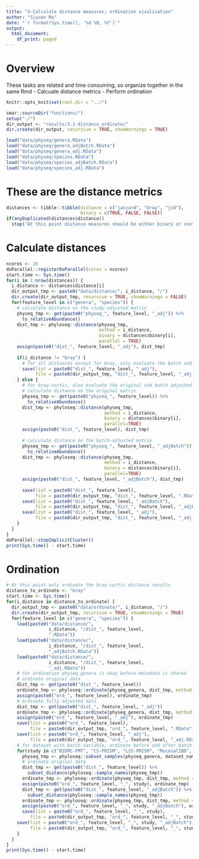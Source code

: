 ```yaml
---
title: "3-Calculate distance measures; ordination visulization"
author: "Siyuan Ma"
date: "`r format(Sys.time(), '%d %B, %Y')`"
output:
  html_document:
    df_print: paged
---
```

# Overview
These tasks are related and time consuming, so organize together in the same Rmd
- Calcuate distance metrics
- Perform ordination

```r
knitr::opts_knit$set(root.dir = "../")
```

```r
smar::sourceDir("functions/")
setup("./")
dir_output <- "results/3.1-distance_ordinate/"
dir.create(dir_output, recursive = TRUE, showWarnings = TRUE)
```

```r
load("data/physeq/genera.RData")
load("data/physeq/genera_adjBatch.RData")
load("data/physeq/genera_adj.RData")
load("data/physeq/species.RData")
load("data/physeq/species_adjBatch.RData")
load("data/physeq/species_adj.RData")
```

# These are the distance metrics 

```r
distances <- tibble::tibble(distance = c("jaccard", "bray", "jsd"),
                            binary = c(TRUE, FALSE, FALSE))
if(anyDuplicated(distances$distance))
  stop("At this point distance measures should be either binary or continuous!")
```

# Calculate distances

```r
ncores <- 20
doParallel::registerDoParallel(cores = ncores)
start.time <- Sys.time()
for(i in 1:nrow(distances)) {
  i_distance <- distances$distance[i]
  dir_output_tmp <- paste0("data/distance/", i_distance, "/")
  dir.create(dir_output_tmp, recursive = TRUE, showWarnings = FALSE)
  for(feature_level in c("genera", "species")) {
    # calculate distance on the study-adjusted matrix
    physeq_tmp <- get(paste0("physeq_", feature_level, "_adj")) %>% 
      to_relativeAbundance()
    dist_tmp <- phyloseq::distance(physeq_tmp, 
                                   method = i_distance,
                                   binary = distances$binary[i],
                                   parallel = TRUE)
    assign(paste0("dist_", feature_level, "_adj"), dist_tmp)
    
    if(i_distance != "bray") {
      # for all distances except for bray, only evaluate the batch and study adjusted data
      save(list = paste0("dist_", feature_level, "_adj"),
           file = paste0(dir_output_tmp, "dist_", feature_level, "_adj.RData"))
    } else {
      # for bray-curtis, also evaluate the original and batch adjusted data
      # calculate distance on the original matrix
      physeq_tmp <- get(paste0("physeq_", feature_level)) %>% 
        to_relativeAbundance()
      dist_tmp <- phyloseq::distance(physeq_tmp, 
                                     method = i_distance,
                                     binary = distances$binary[i],
                                     parallel=TRUE)
      assign(paste0("dist_", feature_level), dist_tmp)
      
      # calculate distance on the batch-adjusted matrix
      physeq_tmp <- get(paste0("physeq_", feature_level, "_adjBatch")) %>% 
        to_relativeAbundance()
      dist_tmp <- phyloseq::distance(physeq_tmp, 
                                     method = i_distance,
                                     binary = distances$binary[i],
                                     parallel=TRUE)
      assign(paste0("dist_", feature_level, "_adjBatch"), dist_tmp)
      
      save(list = paste0("dist_", feature_level),
           file = paste0(dir_output_tmp, "dist_", feature_level, ".RData"))
      save(list = paste0("dist_", feature_level, "_adjBatch"),
           file = paste0(dir_output_tmp, "dist_", feature_level, "_adjBatch.RData"))
      save(list = paste0("dist_", feature_level, "_adj"),
           file = paste0(dir_output_tmp, "dist_", feature_level, "_adj.RData"))
    }
  }
}
doParallel::stopImplicitCluster()
print(Sys.time() - start.time)
```

# Ordination

```r
# At this point only ordinate the bray-curtis distance results
distance_to_ordinate <- "bray"
start.time <- Sys.time()
for(i_distance in distance_to_ordinate) {
  dir_output_tmp <- paste0("data/ordinate/", i_distance, "/")
  dir.create(dir_output_tmp, recursive = TRUE, showWarnings = TRUE)
  for(feature_level in c("genera", "species")) {
    load(paste0("data/distance/", 
                i_distance, "/dist_", feature_level,
                ".RData"))
    load(paste0("data/distance/", 
                i_distance, "/dist_", feature_level,
                "_adjBatch.RData"))
    load(paste0("data/distance/", 
                i_distance, "/dist_", feature_level,
                "_adj.RData"))
    # for ordination physeq_genera is okay before metadata is shared
    # ordinate original data
    dist_tmp <- get(paste0("dist_", feature_level))
    ordinate_tmp <- phyloseq::ordinate(physeq_genera, dist_tmp, method = "MDS")
    assign(paste0("ord_", feature_level), ordinate_tmp)
    # ordinate fully adjusted data
    dist_tmp <- get(paste0("dist_", feature_level, "_adj"))
    ordinate_tmp <- phyloseq::ordinate(physeq_genera, dist_tmp, method = "MDS")
    assign(paste0("ord_", feature_level, "_adj"), ordinate_tmp)
    save(list = paste0("ord_", feature_level), 
         file = paste0(dir_output_tmp, "ord_", feature_level, ".RData"))
    save(list = paste0("ord_", feature_level, "_adj"), 
         file = paste0(dir_output_tmp, "ord_", feature_level, "_adj.RData"))
    # for dataset with batch variable, ordinate before and after batch adjustment
    for(study in c("BIDMC-FMT", "CS-PRISM", "LSS-PRISM", "MucosalIBD", "RISK")) {
      physeq_tmp <- phyloseq::subset_samples(physeq_genera, dataset_name %in% study)
      # ordinate original data
      dist_tmp <- get(paste0("dist_", feature_level)) %>% 
        subset_distance(phyloseq::sample_names(physeq_tmp))
      ordinate_tmp <- phyloseq::ordinate(physeq_tmp, dist_tmp, method = "MDS")
      assign(paste0("ord_", feature_level, "_", study), ordinate_tmp)
      dist_tmp <- get(paste0("dist_", feature_level, "_adjBatch")) %>% 
        subset_distance(phyloseq::sample_names(physeq_tmp))
      ordinate_tmp <- phyloseq::ordinate(physeq_tmp, dist_tmp, method = "MDS")
      assign(paste0("ord_", feature_level, "_", study, "_adjBatch"), ordinate_tmp)
      save(list = paste0("ord_", feature_level, "_", study), 
         file = paste0(dir_output_tmp, "ord_", feature_level, "_", study, ".RData"))
    save(list = paste0("ord_", feature_level, "_", study, "_adjBatch"), 
         file = paste0(dir_output_tmp, "ord_", feature_level, "_", study, "_adjBatch.RData"))
    }
  }
}
print(Sys.time() - start.time)
```
